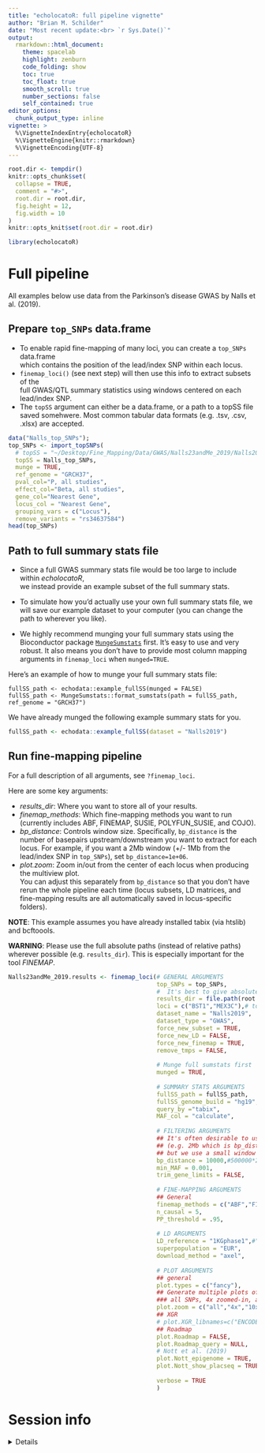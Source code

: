 ```yaml
---
title: "echolocatoR: full pipeline vignette" 
author: "Brian M. Schilder"
date: "Most recent update:<br> `r Sys.Date()`"
output: 
  rmarkdown::html_document: 
    theme: spacelab
    highlight: zenburn 
    code_folding: show 
    toc: true 
    toc_float: true
    smooth_scroll: true
    number_sections: false 
    self_contained: true
editor_options: 
  chunk_output_type: inline
vignette: >
  %\VignetteIndexEntry{echolocatoR}
  %\VignetteEngine{knitr::rmarkdown}
  %\VignetteEncoding{UTF-8}
---
```


```r
root.dir <- tempdir()
knitr::opts_chunk$set(
  collapse = TRUE,
  comment = "#>",
  root.dir = root.dir,
  fig.height = 12,
  fig.width = 10
)  
knitr::opts_knit$set(root.dir = root.dir)  
```

```r
library(echolocatoR) 
```

# Full pipeline  

All examples below use data from the Parkinson's disease GWAS by Nalls et al. (2019).  

## Prepare `top_SNPs` data.frame   

* To enable rapid fine-mapping of many loci, you can create a `top_SNPs` data.frame  
which contains the position of the lead/index SNP within each locus.
* `finemap_loci()` (see next step) will then use this info to extract subsets of the   
full GWAS/QTL summary statistics using windows centered on each lead/index SNP.
* The `topSS` argument can either be a data.frame, or a path to a topSS file saved somehwere. Most common tabular data formats (e.g. .tsv, .csv, .xlsx) are accepted.  



```r
data("Nalls_top_SNPs");
top_SNPs <- import_topSNPs(
  # topSS = "~/Desktop/Fine_Mapping/Data/GWAS/Nalls23andMe_2019/Nalls2019_TableS2.xlsx",
  topSS = Nalls_top_SNPs,
  munge = TRUE,
  ref_genome = "GRCH37", 
  pval_col="P, all studies", 
  effect_col="Beta, all studies", 
  gene_col="Nearest Gene", 
  locus_col = "Nearest Gene",
  grouping_vars = c("Locus"),
  remove_variants = "rs34637584") 
head(top_SNPs)
```



## Path to full summary stats file  

* Since a full GWAS summary stats file would be too large to include within *echolocatoR*,  
we instead provide an example subset of the full summary stats.  

* To simulate how you'd actually use your own full summary stats file, we will save our example dataset to your computer (you can change the path to wherever you like). 

* We highly recommend munging your full summary stats using the Bioconductor package [`MungeSumstats`](https://github.com/neurogenomics/MungeSumstats) first. It's easy to use and very robust. It also means you don't have to provide most column mapping arguments in `finemap_loci` when `munged=TRUE`. 

Here's an example of how to munge your full summary stats file: 

```
fullSS_path <- echodata::example_fullSS(munged = FALSE)
fullSS_path <- MungeSumstats::format_sumstats(path = fullSS_path, ref_genome = "GRCH37")
```

We have already munged the following example summary stats for you.

```r
fullSS_path <- echodata::example_fullSS(dataset = "Nalls2019")
```

## Run fine-mapping pipeline  

For a full description of all arguments, see `?finemap_loci`.  

Here are some key arguments:  

* *results_dir*: Where you want to store all of your results.  
* *finemap_methods*: Which fine-mapping methods you want to run (currently includes ABF, FINEMAP, SUSIE, POLYFUN_SUSIE, and COJO).  
* *bp_distance*: Controls window size. Specifically, `bp_distance` is the number of basepairs upstream/downstream you want to extract for each locus. For example, if you want a 2Mb window (+/- 1Mb from the lead/index SNP in `top_SNPs`), set `bp_distance=1e+06`.  
* *plot.zoom*: Zoom in/out from the center of each locus when producing the multiview plot.  
You can adjust this separately from `bp_distance` so that you don't have rerun the whole pipeline each time (locus subsets, LD matrices, and fine-mapping results are all automatically saved in locus-specific folders).  

**NOTE**: This example assumes you have already installed tabix (via htslib) and bcftoools.

**WARNING**: Please use the full absolute paths (instead of relative paths) wherever possible (e.g. `results_dir`). This is especially important for the tool *FINEMAP*.

```r

Nalls23andMe_2019.results <- finemap_loci(# GENERAL ARGUMENTS 
                                          top_SNPs = top_SNPs,  
                                          #  It's best to give absolute paths
                                          results_dir = file.path(root.dir,"results"),
                                          loci = c("BST1","MEX3C"),# top_SNPs$Locus,
                                          dataset_name = "Nalls2019",
                                          dataset_type = "GWAS",  
                                          force_new_subset = TRUE,
                                          force_new_LD = FALSE,
                                          force_new_finemap = TRUE,
                                          remove_tmps = FALSE,
                                          
                                          # Munge full sumstats first
                                          munged = TRUE,
                                          
                                          # SUMMARY STATS ARGUMENTS
                                          fullSS_path = fullSS_path,
                                          fullSS_genome_build = "hg19",
                                          query_by ="tabix",  
                                          MAF_col = "calculate",   
                                         
                                          # FILTERING ARGUMENTS
                                          ## It's often desirable to use a larger window size 
                                          ## (e.g. 2Mb which is bp_distance=500000*2), 
                                          ## but we use a small window here to speed up the process. 
                                          bp_distance = 10000,#500000*2,
                                          min_MAF = 0.001,  
                                          trim_gene_limits = FALSE,
                                         
                                          # FINE-MAPPING ARGUMENTS
                                          ## General
                                          finemap_methods = c("ABF","FINEMAP","SUSIE","POLYFUN_SUSIE"), 
                                          n_causal = 5,
                                          PP_threshold = .95, 
                                         
                                          # LD ARGUMENTS 
                                          LD_reference = "1KGphase1",#"UKB",
                                          superpopulation = "EUR",
                                          download_method = "axel",
                                         
                                          # PLOT ARGUMENTS 
                                          ## general   
                                          plot.types = c("fancy"),
                                          ## Generate multiple plots of different window sizes; 
                                          ### all SNPs, 4x zoomed-in, and a 50000bp window
                                          plot.zoom = c("all","4x","10x"),
                                          ## XGR
                                          # plot.XGR_libnames=c("ENCODE_TFBS_ClusteredV3_CellTypes"), 
                                          ## Roadmap
                                          plot.Roadmap = FALSE,
                                          plot.Roadmap_query = NULL,
                                          # Nott et al. (2019)
                                          plot.Nott_epigenome = TRUE, 
                                          plot.Nott_show_placseq = TRUE, 
                                         
                                          verbose = TRUE
                                          )
```

# Session info  

<details>

```r
utils::sessionInfo()
```

</details>


